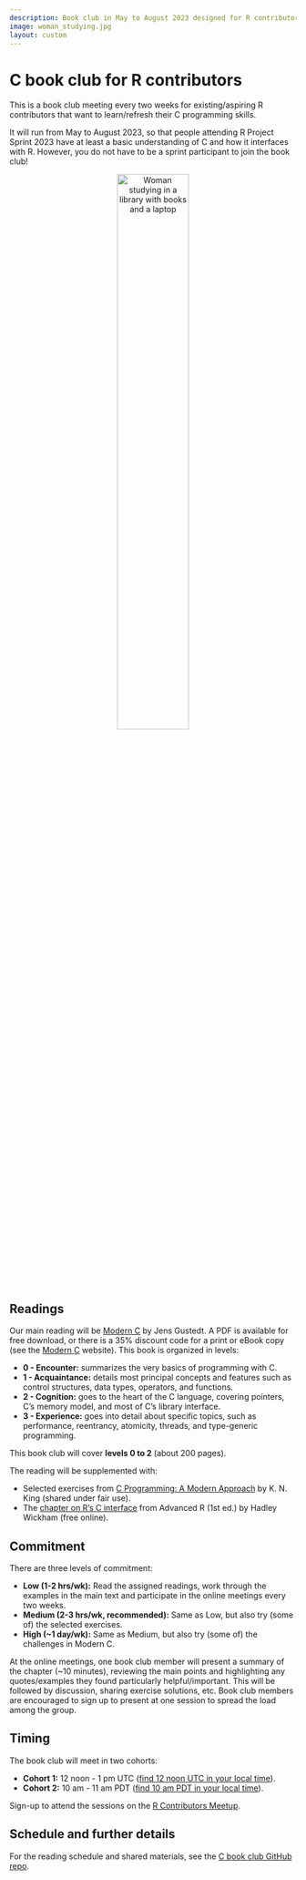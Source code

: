 ```yaml
---
description: Book club in May to August 2023 designed for R contributors to develop skills in C programming.
image: woman_studying.jpg
layout: custom
---
```


# C book club for R contributors

This is a book club meeting every two weeks for existing/aspiring R contributors that want to learn/refresh their C programming skills.

It will run from May to August 2023, so that people attending R Project Sprint 2023 have at least a basic understanding of C and how it interfaces with R. 
However, you do not have to be a sprint participant to join the book club!

<center>
<img src= "woman_studying.jpg" alt="Woman studying in a library with books and a laptop" width="50%">
</center>

## Readings

Our main reading will be [Modern C](https://gustedt.gitlabpages.inria.fr/modern-c/) by Jens Gustedt. A PDF is available for free download, or there is a 35% discount code for a print or eBook copy (see the [Modern C](https://gustedt.gitlabpages.inria.fr/modern-c/) website). This book is organized in levels: 

 - **0 - Encounter:** summarizes the very basics of programming with C.
 - **1 - Acquaintance:** details most principal concepts and features such as control structures, data types, operators, and functions.
 - **2 - Cognition:** goes to the heart of the C language, covering pointers, C’s memory model, and most of C’s library interface. 
 - **3 - Experience:** goes into detail about specific topics, such as performance, reentrancy, atomicity, threads, and type-generic programming. 
 
This book club will cover **levels 0 to 2** (about 200 pages).
 
The reading will be supplemented with:

 - Selected exercises from [C Programming: A Modern Approach](http://knking.com/books/c2/) by K. N. King (shared under fair use).
 - The [chapter on R's C interface](http://adv-r.had.co.nz/C-interface.html) from Advanced R (1st ed.) by Hadley Wickham (free online).

## Commitment

There are three levels of commitment:

- **Low (1-2 hrs/wk):** Read the assigned readings, work through the examples in the main text and participate in the online meetings every two weeks.
- **Medium (2-3 hrs/wk, recommended):** Same as Low, but also try (some of) the selected exercises.
- **High (~1 day/wk):** Same as Medium, but also try (some of) the challenges in Modern C.

At the online meetings, one book club member will present a summary of the chapter (~10 minutes), reviewing the main points and highlighting any quotes/examples they found particularly helpful/important. This will be followed by discussion, sharing exercise solutions, etc. 
Book club members are encouraged to sign up to present at one session to spread the load among the group.

## Timing

The book club will meet in two cohorts:

-   **Cohort 1:** 12 noon - 1 pm UTC ([find 12 noon UTC in your local time](https://everytimezone.com/s/b3dd06ec)).
-   **Cohort 2:** 10 am - 11 am PDT ([find 10 am PDT in your local time](https://everytimezone.com/s/1dd66f3f)).

Sign-up to attend the sessions on the [R Contributors Meetup](https://www.meetup.com/r-contributors/events/).

## Schedule and further details

For the reading schedule and shared materials, see the [C book club GitHub repo](https://github.com/r-devel/c-book-club/).